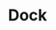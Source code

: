 ---
title: Dock
description: An implementation of the MacOS dock using solid and motionone
category: component
---